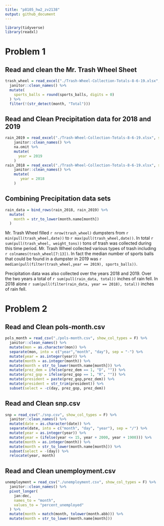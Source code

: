 ```yaml
---
title: "p8105_hw2_zv2138"
output: github_document
---
```


```r
library(tidyverse)
library(readxl)
```

# Problem 1

## Read and clean the Mr. Trash Wheel Sheet
```r
trash_wheel = read_excel("./Trash-Wheel-Collection-Totals-8-6-19.xlsx", sheet = 1, range = "A2:N408") %>% 
  janitor::clean_names() %>% 
  mutate(
    sports_balls = round(sports_balls, digits = 0)
  ) %>% 
  filter(!(str_detect(month, "Total")))
```

## Read and Clean Precipitation data for 2018 and 2019
```r
rain_2019 = read_excel("./Trash-Wheel-Collection-Totals-8-6-19.xlsx", sheet = 4, range = "A2:B14") %>% 
    janitor::clean_names() %>% 
    na.omit %>% 
    mutate(
      year = 2019
    )
rain_2018 = read_excel("./Trash-Wheel-Collection-Totals-8-6-19.xlsx", sheet = 5, range = "A2:B14",) %>% 
    janitor::clean_names() %>% 
    mutate(
       year = 2018
    )
```

## Combining Precipitation data sets 
```r
rain_data = bind_rows(rain_2018, rain_2019) %>% 
  mutate(
    month = str_to_lower(month.name[month])
  )
```

Mr. Trash Wheel filled `r nrow(trash_wheel)` dumpsters from `r min(pull(trash_wheel,date))` to `r max(pull(trash_wheel,date))`. In total `r sum(pull(trash_wheel, weight_tons))` tons of trash was collected during this time period. Mr. Trash Wheel collected various types of trash including `r colnames(trash_wheel[7:13])`. In fact the median number of sports balls that could be found in a dumpster in 2019 was `r median(pull(filter(trash_wheel,year == 2019), sports_balls))`.

Precipitation data was also collected over the years 2018 and 2019. Over the two years a total of `r sum(pull(rain_data, total))` inches of rain fell. In 2018 alone `r sum(pull(filter(rain_data, year == 2018), total))` inches of rain fell.

# Problem 2

## Read and Clean pols-month.csv
```r
pols_month = read_csv("./pols-month.csv", show_col_types = F) %>% 
  janitor::clean_names() %>% 
  mutate(mon = as.character(mon)) %>% 
  separate(mon, into = c("year","month", "day"), sep = "-") %>% 
  mutate(year = as.integer(year)) %>% 
  mutate(month = as.integer(month)) %>% 
  mutate(month = str_to_lower(month.name[month])) %>% 
  mutate(prez_dem = ifelse(prez_dem == 1, "D", "")) %>% 
  mutate(prez_gop = ifelse(prez_gop == 1, "R", "")) %>% 
  mutate(president = paste(prez_gop,prez_dem)) %>% 
  mutate(president = str_trim(president)) %>% 
  subset(select = -c(day, prez_gop, prez_dem))
```

## Read and Clean snp.csv
```r
snp = read_csv("./snp.csv", show_col_types = F) %>% 
  janitor::clean_names() %>% 
  mutate(date = as.character(date)) %>% 
  separate(date, into = c("month", "day", "year"), sep = "/") %>% 
  mutate(year = as.integer(year)) %>% 
  mutate(year = (ifelse(year <= 15, year + 2000, year + 1900))) %>% 
  mutate(month = as.integer(month)) %>%
  mutate(month = str_to_lower(month.name[month])) %>% 
  subset(select = -(day)) %>% 
  relocate(year, month)
```

## Read and Clean unemployment.csv 
```r
unemployment = read_csv("./unemployment.csv", show_col_types = F) %>% 
  janitor::clean_names() %>% 
  pivot_longer(
    jan:dec,
    names_to = "month", 
    values_to = "percent_unemployed"
  ) %>% 
  mutate(month = match(month, tolower(month.abb))) %>% 
  mutate(month = str_to_lower(month.name[month]))
```

